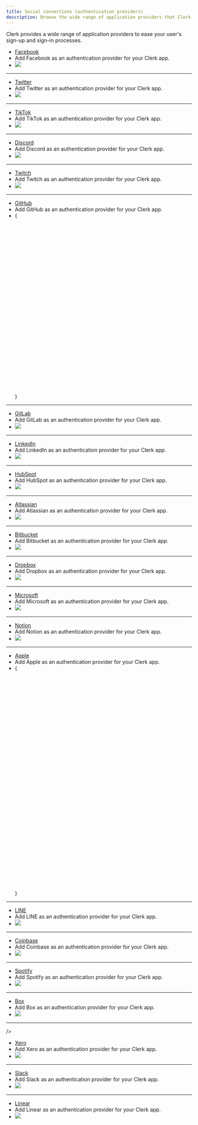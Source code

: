 ---
title: Social connections (authentication providers)
description: Browse the wide range of application providers that Clerk provides to ease your user's sign-up and sign-in processes.
---

Clerk provides a wide range of application providers to ease your user's sign-up and sign-in processes.

<Cards>

- [Facebook](/docs/authentication/social-connections/facebook)
- Add Facebook as an authentication provider for your Clerk app.
- ![](/docs/images/logos/auth_providers/facebook.svg)

---

- [Twitter](/docs/authentication/social-connections/twitter)
- Add Twitter as an authentication provider for your Clerk app.
- ![](/docs/images/logos/auth_providers/twitter.svg)

---

- [TikTok](/docs/authentication/social-connections/tiktok)
- Add TikTok as an authentication provider for your Clerk app.
- ![](/docs/images/logos/auth_providers/tiktok.svg)

---

- [Discord](/docs/authentication/social-connections/discord)
- Add Discord as an authentication provider for your Clerk app.
- ![](/docs/images/logos/auth_providers/discord.svg)

---

- [Twitch](/docs/authentication/social-connections/twitch)
- Add Twitch as an authentication provider for your Clerk app.
- ![](/docs/images/logos/auth_providers/twitch.svg)

---

- [GitHub](/docs/authentication/social-connections/github)
- Add GitHub as an authentication provider for your Clerk app.
- {<svg viewBox="0 0 98 96"><path fillRule="evenodd" clipRule="evenodd" d="M48.854 0C21.839 0 0 22 0 49.217c0 21.756 13.993 40.172 33.405 46.69 2.427.49 3.316-1.059 3.316-2.362 0-1.141-.08-5.052-.08-9.127-13.59 2.934-16.42-5.867-16.42-5.867-2.184-5.704-5.42-7.17-5.42-7.17-4.448-3.015.324-3.015.324-3.015 4.934.326 7.523 5.052 7.523 5.052 4.367 7.496 11.404 5.378 14.235 4.074.404-3.178 1.699-5.378 3.074-6.6-10.839-1.141-22.243-5.378-22.243-24.283 0-5.378 1.94-9.778 5.014-13.2-.485-1.222-2.184-6.275.486-13.038 0 0 4.125-1.304 13.426 5.052a46.97 46.97 0 0 1 12.214-1.63c4.125 0 8.33.571 12.213 1.63 9.302-6.356 13.427-5.052 13.427-5.052 2.67 6.763.97 11.816.485 13.038 3.155 3.422 5.015 7.822 5.015 13.2 0 18.905-11.404 23.06-22.324 24.283 1.78 1.548 3.316 4.481 3.316 9.126 0 6.6-.08 11.897-.08 13.526 0 1.304.89 2.853 3.316 2.364 19.412-6.52 33.405-24.935 33.405-46.691C97.707 22 75.788 0 48.854 0z" style={{ fill: 'var(--light, #24292f) var(--dark, white)' }} /></svg>}

---

- [GitLab](/docs/authentication/social-connections/gitlab)
- Add GitLab as an authentication provider for your Clerk app.
- ![](/docs/images/logos/auth_providers/gitlab.svg)

---

- [LinkedIn](/docs/authentication/social-connections/linkedin-oidc)
- Add LinkedIn as an authentication provider for your Clerk app.
- ![](/docs/images/logos/auth_providers/linkedin.svg)

---

- [HubSpot](/docs/authentication/social-connections/hubspot)
- Add HubSpot as an authentication provider for your Clerk app.
- ![](/docs/images/logos/auth_providers/hubspot.svg)

---

- [Atlassian](/docs/authentication/social-connections/atlassian)
- Add Atlassian as an authentication provider for your Clerk app.
- ![](/docs/images/logos/auth_providers/atlassian.svg)

---

- [Bitbucket](/docs/authentication/social-connections/bitbucket)
- Add Bitbucket as an authentication provider for your Clerk app.
- ![](/docs/images/logos/auth_providers/bitbucket.svg)

---

- [Dropbox](/docs/authentication/social-connections/dropbox)
- Add Dropbox as an authentication provider for your Clerk app.
- ![](/docs/images/logos/auth_providers/dropbox.svg)

---

- [Microsoft](/docs/authentication/social-connections/microsoft)
- Add Microsoft as an authentication provider for your Clerk app.
- ![](/docs/images/logos/auth_providers/microsoft.svg)

---

- [Notion](/docs/authentication/social-connections/notion)
- Add Notion as an authentication provider for your Clerk app.
- ![](/docs/images/logos/auth_providers/notion.svg)

---

- [Apple](/docs/authentication/social-connections/apple)
- Add Apple as an authentication provider for your Clerk app.
- {<svg viewBox="0 0 814 1000"><path d="M788.1 340.9c-5.8 4.5-108.2 62.2-108.2 190.5 0 148.4 130.3 200.9 134.2 202.2-.6 3.2-20.7 71.9-68.7 141.9-42.8 61.6-87.5 123.1-155.5 123.1s-85.5-39.5-164-39.5c-76.5 0-103.7 40.8-165.9 40.8s-105.6-57-155.5-127C46.7 790.7 0 663 0 541.8c0-194.4 126.4-297.5 250.8-297.5 66.1 0 121.2 43.4 162.7 43.4 39.5 0 101.1-46 176.3-46 28.5 0 130.9 2.6 198.3 99.2zm-234-181.5c31.1-36.9 53.1-88.1 53.1-139.3 0-7.1-.6-14.3-1.9-20.1-50.6 1.9-110.8 33.7-147.1 75.8-28.5 32.4-55.1 83.6-55.1 135.5 0 7.8 1.3 15.6 1.9 18.1 3.2.6 8.4 1.3 13.6 1.3 45.4 0 102.5-30.4 135.5-71.3z" style={{ fill: 'var(--light, black) var(--dark, white)' }} /></svg>}

---

- [LINE](/docs/authentication/social-connections/line)
- Add LINE as an authentication provider for your Clerk app.
- ![](/docs/images/logos/auth_providers/line.svg)

---

- [Coinbase](/docs/authentication/social-connections/coinbase)
- Add Coinbase as an authentication provider for your Clerk app.
- ![](/docs/images/logos/auth_providers/coinbase.svg)

---

- [Spotify](/docs/authentication/social-connections/spotify)
- Add Spotify as an authentication provider for your Clerk app.
- ![](/docs/images/logos/auth_providers/spotify.svg)

---

- [Box](/docs/authentication/social-connections/box)
- Add Box as an authentication provider for your Clerk app.
- ![](/docs/images/logos/auth_providers/box.svg)

---

/>
- [Xero](/docs/authentication/social-connections/xero)
- Add Xero as an authentication provider for your Clerk app.
- ![](/docs/images/logos/auth_providers/xero.svg)

---

- [Slack](/docs/authentication/social-connections/slack)
- Add Slack as an authentication provider for your Clerk app.
- ![](/docs/images/logos/auth_providers/slack.svg)

---

- [Linear](/docs/authentication/social-connections/linear)
- Add Linear as an authentication provider for your Clerk app.
- ![](/docs/images/logos/auth_providers/linear.svg)

</Cards>